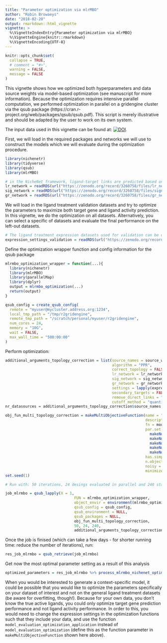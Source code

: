 ```yaml
---
title: "Parameter optimization via mlrMBO"
author: "Robin Browaeys"
date: "2018-02-20"
output: rmarkdown::html_vignette
vignette: >
  %\VignetteIndexEntry{Parameter optimization via mlrMBO}
  %\VignetteEngine{knitr::rmarkdown}
  %\VignetteEncoding{UTF-8}
---
```


<!-- github markdown built using 
rmarkdown::render("vignettes/parameter_optimization.Rmd", output_format = "github_document") # please, don't run this!!
-->

```r
knitr::opts_chunk$set(
  collapse = TRUE,
  # comment = "#>",
  warning = FALSE,
  message = FALSE
)
```

This vignette shows how we optimized both hyperparameters and data source weights via model-based optimization (see manuscript for more information). Because the optimization requires intensive parallel computation, we performed optimization in parallel on a gridengine cluster via the qsub package (https://cran.r-project.org/web/packages/qsub/qsub.pdf). This script is merely illustrative and should be adapted by the user to work on its own system.

The input data used in this vignette can be found at: [![DOI](https://zenodo.org/badge/DOI/10.5281/zenodo.3260758.svg)](https://doi.org/10.5281/zenodo.3260758). 

First, we will load in the required packages and networks we will use to construct the models which we will evaluate during the optimization procedure.
```r
library(nichenetr)
library(tidyverse)
library(qsub)
library(mlrMBO)

# in the NicheNet framework, ligand-target links are predicted based on collected biological knowledge on ligand-receptor, signaling and gene regulatory interactions
lr_network = readRDS(url("https://zenodo.org/record/3260758/files/lr_network.rds"))
sig_network = readRDS(url("https://zenodo.org/record/3260758/files/signaling_network.rds"))
gr_network = readRDS(url("https://zenodo.org/record/3260758/files/gr_network.rds"))
```

We will load in the ligand treatment validation datasets and try to optimize the parameters to maximize both target gene and ligand activity prediction. In this vignette, we do the optimization on all datasets. Alternatively, you can select a specific of datasets and evaluate the final performance on the left-out datasets.

```r
# The ligand treatment expression datasets used for validation can be downloaded from Zenodo:
expression_settings_validation = readRDS(url("https://zenodo.org/record/3260758/files/expression_settings.rds"))
```

Define the optimization wrapper function and config information for the qsub package
```r
mlrmbo_optimization_wrapper = function(...){
  library(nichenetr)
  library(mlrMBO)
  library(parallelMap)
  library(dplyr)
  output = mlrmbo_optimization(...)
  return(output)
}

qsub_config = create_qsub_config(
  remote = "myuser@mycluster.address.org:1234",
  local_tmp_path = "/tmp/r2gridengine",
  remote_tmp_path = "/scratch/personal/myuser/r2gridengine",
  num_cores = 24,
  memory = "10G",
  wait = FALSE, 
  max_wall_time = "500:00:00"
)
```

Perform optimization:

```r
additional_arguments_topology_correction = list(source_names = source_weights_df$source %>% unique(), 
                                                algorithm = "PPR", 
                                                correct_topology = FALSE,
                                                lr_network = lr_network, 
                                                sig_network = sig_network, 
                                                gr_network = gr_network, 
                                                settings = lapply(expression_settings_validation,convert_expression_settings_evaluation), 
                                                secondary_targets = FALSE, 
                                                remove_direct_links = "no", 
                                                cutoff_method = "quantile")
nr_datasources = additional_arguments_topology_correction$source_names %>% length()

obj_fun_multi_topology_correction = makeMultiObjectiveFunction(name = "nichenet_optimization",
                                                               description = "data source weight and hyperparameter optimization: expensive black-box function", 
                                                               fn = model_evaluation_optimization, 
                                                               par.set = makeParamSet(
                                                                 makeNumericVectorParam("source_weights", len = nr_datasources, lower = 0, upper = 1), 
                                                                 makeNumericVectorParam("lr_sig_hub", len = 1, lower = 0, upper = 1),  
                                                                 makeNumericVectorParam("gr_hub", len = 1, lower = 0, upper = 1),  
                                                                 makeNumericVectorParam("ltf_cutoff", len = 1, lower = 0.9, upper = 0.999),  
                                                                 makeNumericVectorParam("damping_factor", len = 1, lower = 0.01, upper = 0.99)), 
                                                               has.simple.signature = FALSE,
                                                               n.objectives = 4, 
                                                               noisy = FALSE,
                                                               minimize = c(FALSE,FALSE,FALSE,FALSE))
set.seed(1)

# Run with: 50 iterations, 24 desings evaluated in parallel and 240 start designs

job_mlrmbo = qsub_lapply(X = 1,
                               FUN = mlrmbo_optimization_wrapper,
                               object_envir = environment(mlrmbo_optimization_wrapper),
                               qsub_config = qsub_config,
                               qsub_environment = NULL, 
                               qsub_packages = NULL,
                               obj_fun_multi_topology_correction, 
                               50, 24, 240, 
                               additional_arguments_topology_correction)
```

Once the job is finised (which can take a few days - for shorter running time: reduce the number of iterations), run:

```r
res_job_mlrmbo = qsub_retrieve(job_mlrmbo)
```

Get now the most optimal parameter setting as a result of this analysis

```r
optimized_parameters = res_job_mlrmbo %>% process_mlrmbo_nichenet_optimization(source_names = source_weights_df$source %>% unique())
```


When you would be interested to generate a context-specific model, it could be possible that you would like to optimize the parameters specifically on your dataset of interest and not on the general ligand treatment datasets (be aware for overfitting, though!). Because for your own data, you don't know the true active ligands, you could only optimize target gene prediction performance and not ligand activity performance. In order to this, you would need to change the expression settings in the optimization functions such that they include your data, and use the function `model_evaluation_optimization_application` instead of `model_evaluation_optimization` (define this as the function parameter in `makeMultiObjectiveFunction` shown here above).

